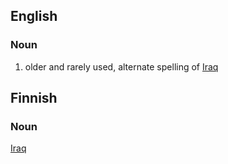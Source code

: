 ==English==
===Noun===
#older and rarely used, alternate spelling of [[Iraq]]
==Finnish==
===Noun===
[[Iraq]]